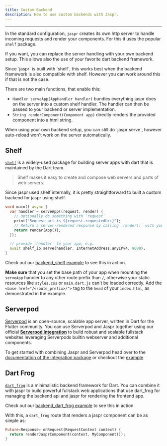 ```yaml
---
title: Custom Backend
description: How to use custom backends with Jaspr.
---
```


---

In the standard configuration, `jaspr` creates its own http server to handle incoming requests and
render your components. For this it uses the popular `shelf` package.

If you want, you can replace the server handling with your own backend setup.
This allows also the use of your favorite dart backend framework.

<Info>
Since `jaspr` is built with `shelf`, this works best when the backend framework is also compatible with shelf.
However you can work around this if that is not the case.
</Info>

There are two main functions, that enable this:

- `Handler serveApp(AppHandler handler)` bundles everything jaspr does on the server into a custom shelf handler.
  The handler can then be passed to your backend or server implementation.
- `String renderComponent(Component app)` directly renders the provided component into a html string.

<Warning>
When using your own backend setup, you can still do `jaspr serve`, however auto-reload won't work 
on the server automatically.
</Warning>

## Shelf

[`shelf`](https://pub.dev/packages/shelf) is a widely-used package for building server apps with dart that is 
maintained by the Dart team.

> Shelf makes it easy to create and compose web servers and parts of web servers.

Since jaspr used shelf internally, it is pretty straightforward to built a custom backend for jaspr using
shelf. 

```dart title="lib/main.dart"
void main() async {
  var handler = serveApp((request, render) {
    // Optionally do something with `request`
    print("Request uri is ${request.requestedUri}");
    // Return a server-rendered response by calling `render()` with your root component
    return render(App());
  });

  // provide `handler` to your app, e.g.
  await shelf_io.serve(handler, InternetAddress.anyIPv4, 8080);
}
```

Check out our [backend_shelf example](https://github.com/schultek/jaspr/tree/main/examples/backend_shelf)
to see this in action.

**Make sure** that you set the base path of your app when mounting the `serveApp` handler to
any other route prefix than `/`, otherwise your static resources like `styles.css` or `main.dart.js`
can't be loaded correctly. Add the `<base href="/<route_prefix>/">` tag to the `head` of your
`index.html`, as demonstrated in the example.

## Serverpod

[Serverpod](https://serverpod.dev/) is an open-source, scalable app server, written in Dart for the Flutter community.
You can use Serverpod and Jaspr together using our official [**Serverpod Integration**](https://pub.dev/packages/jaspr_serverpod)
to build robust and scalable fullstack websites leveraging Serverpods builtin webserver and additional components.

To get started with combining Jaspr and Serverpod head over to the [documentation of the integration package](https://pub.dev/packages/jaspr_serverpod)
or checkout the [example](https://github.com/schultek/jaspr/tree/main/examples/backend_serverpod).

## Dart Frog

[`dart_frog`](https://dart-frog.dev/) is a minimalistic backend framework for Dart. You
can combine it with jaspr to build powerful fullstack web applications that use dart_frog for managing
the backend api and jaspr for rendering the frontend app.

Check out our [backend_dart_frog example](https://github.com/schultek/jaspr/tree/main/examples/backend_dart_frog)
to see this in action.

With this, a `dart_frog` route that renders a jaspr component can be as simple as:

```dart title="routes/[my_component_path]/index.dart"
Future<Response> onRequest(RequestContext context) {
  return renderJasprComponent(context, MyComponent());
}
```
